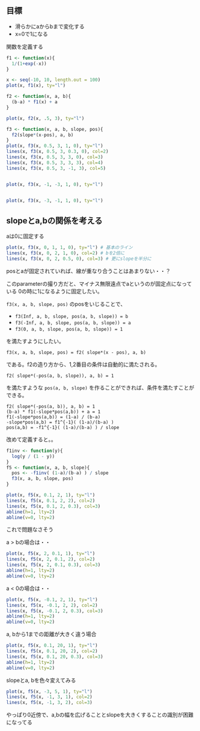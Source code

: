 ## 目標

* 滑らかにaからbまで変化する
* x=0で1になる

関数を定義する

```r
f1 <- function(x){
  1/(1+exp(-x))
}

x <- seq(-10, 10, length.out = 100)
plot(x, f1(x), ty="l")

f2 <- function(x, a, b){
  (b-a) * f1(x) + a
}

plot(x, f2(x, .5, 3), ty="l")

f3 <- function(x, a, b, slope, pos){
  f2(slope*(x-pos), a, b)
}
plot(x, f3(x, 0.5, 3, 1, 0), ty="l")
lines(x, f3(x, 0.5, 3, 0.3, 0), col=2)
lines(x, f3(x, 0.5, 3, 3, 0), col=3)
lines(x, f3(x, 0.5, 3, 3, 3), col=4)
lines(x, f3(x, 0.5, 3, -1, 3), col=5)


plot(x, f3(x, -1, -3, 1, 0), ty="l")


plot(x, f3(x, -3, -1, 1, 0), ty="l")
```

## slopeとa,bの関係を考える

aは0に固定する

```r
plot(x, f3(x, 0, 1, 1, 0), ty="l") # 基本のライン
lines(x, f3(x, 0, 2, 1, 0), col=2) # bを2倍に
lines(x, f3(x, 0, 2, 0.5, 0), col=3) # 更にslopeを半分に
```

posとaが固定されていれば、線が重なり合うことはあまりない・・？

このparameterの撮り方だと、マイナス無限遠点でaというのが固定点になっている
0の時に1になるように固定したい。

<!-- 現状は、 -->

<!-- > 基本形→y軸方向の伸縮→y軸方向のシフト→x軸方向のシフト→x軸方向の伸縮 -->

<!-- でaからbまで変化させている。０の時１、が固定されていれば、x軸方向の伸縮は後から考えれば良い。±無限遠点でa,b、0で1と3箇所の値を指定してるので、３パラメータは動かさないとだめか。だとすると、a, bを指定した後に、x軸方向のシフトでちょうど1になるように動かしたい。f2の逆関数は、 -->

<!-- f2(x)=(b-a)*f1(x) + a = y<br> -->
<!-- f1(x) = (y-a) / (b-a) <br> -->
<!-- x = f1^{-1} ((y-a) / (b-a)) -->

<!-- で、f1の逆関数は -->

<!-- y = 1 / (1+exp(-x)) <br> -->
<!-- exp(-x) = 1/y - 1 <br> -->
<!-- x = - log(1/y - 1) <br> -->
<!-- x = log(y/(1-y))  -->

<!-- つまり、f1^{-1}(y) = log(y/(1-y))。f2(x,a,b) = 1となるxをx0として、f3(x,a,b,slope,-x0)を考えると、これは -->

<!-- * 原点, +∞, -∞ で 1, b, aという値の制約を満たす -->
<!-- * 原点付近での立ち上がり方をslopeで調整できる -->

<!-- という関数になっているはず -->

<!-- ```{r} -->
<!-- f1inv <- function(y){ -->
<!--   log(y / (1 - y)) -->
<!-- } -->
<!-- f4 <- function(x, a, b, slope){ -->
<!--   x0 <- f1inv((1-a) / (b-a)) -->
<!--   f3(x, a, b, slope, -x0) -->
<!-- } -->
<!-- ``` -->

<!-- ```{r} -->
<!-- plot(x, f4(x, 0.1, 2, 1), ty="l") -->
<!-- lines(x, f4(x, 0.1, 2, 2), col=2) -->
<!-- lines(x, f4(x, 0.1, 2, 0.3), col=3) -->
<!-- abline(h=1, lty=2) -->
<!-- abline(v=0, lty=2) -->
<!-- ``` -->

<!-- 微妙にずれてる気が・・ -->

<!-- ```{r} -->
<!-- f4(0, 0.1, 2, c(0.3, 1, 2)) -->
<!-- ``` -->

<!-- ずれてる・・・ -->

<!-- もう一回、議論をたどる。 -->

`f3(x, a, b, slope, pos)` のposをいじることで、

* `f3(Inf, a, b, slope, pos(a, b, slope)) = b`
* `f3(-Inf, a, b, slope, pos(a, b, slope)) = a`
* `f3(0, a, b, slope, pos(a, b, slope)) = 1`

を満たすようにしたい。

```
f3(x, a, b, slope, pos) = f2( slope*(x - pos), a, b)
```

である。f2の造り方から、1,2番目の条件は自動的に満たされる。 

```
f2( slope*(-pos(a, b, slope)), a, b) = 1
```

を満たすような `pos(a, b, slope)` を作ることができれば、条件を満たすことができる。

```
f2( slope*(-pos(a, b)), a, b) = 1
(b-a) * f1(-slope*pos(a,b)) + a = 1
f1(-slope*pos(a,b)) = (1-a) / (b-a)
-slope*pos(a,b) = f1^{-1}( (1-a)/(b-a) )
pos(a,b) = -f1^{-1}( (1-a)/(b-a) ) / slope
```

改めて定義すると。。
```r
f1inv <- function(y){
  log(y / (1 - y))
}
f5 <- function(x, a, b, slope){
  pos <- -f1inv( (1-a)/(b-a) ) / slope
  f3(x, a, b, slope, pos)
}
```

```r
plot(x, f5(x, 0.1, 2, 1), ty="l")
lines(x, f5(x, 0.1, 2, 2), col=2)
lines(x, f5(x, 0.1, 2, 0.3), col=3)
abline(h=1, lty=2)
abline(v=0, lty=2)
```


これで問題なさそう


a > bの場合は・・
```r
plot(x, f5(x, 2, 0.1, 1), ty="l")
lines(x, f5(x, 2, 0.1, 2), col=2)
lines(x, f5(x, 2, 0.1, 0.3), col=3)
abline(h=1, lty=2)
abline(v=0, lty=2)
```

a < 0の場合は・・
```r
plot(x, f5(x, -0.1, 2, 1), ty="l")
lines(x, f5(x, -0.1, 2, 2), col=2)
lines(x, f5(x, -0.1, 2, 0.3), col=3)
abline(h=1, lty=2)
abline(v=0, lty=2)
```

a, bから1までの距離が大きく違う場合
```r
plot(x, f5(x, 0.1, 20, 1), ty="l")
lines(x, f5(x, 0.1, 20, 2), col=2)
lines(x, f5(x, 0.1, 20, 0.3), col=3)
abline(h=1, lty=2)
abline(v=0, lty=2)
```

slopeとa, bを色々変えてみる

```R
plot(x, f5(x, -3, 5, 1), ty="l")
lines(x, f5(x, -1, 3, 1), col=2)
lines(x, f5(x, -1, 3, 2), col=3)
```

やっぱり0近傍で、a,bの幅を広げることとslopeを大きくすることの識別が困難になってる
